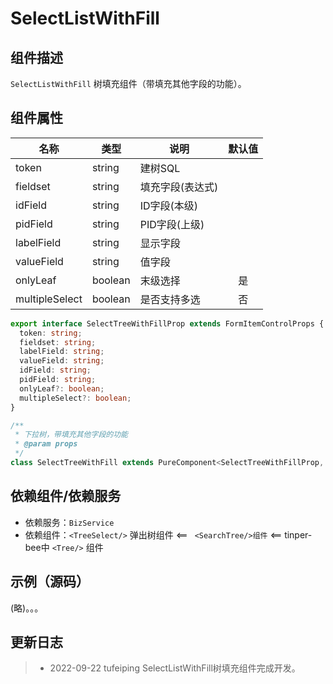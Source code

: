 # SelectListWithFill

## 组件描述

`SelectListWithFill` 树填充组件（带填充其他字段的功能）。

## 组件属性

| 名称           | 类型    | 说明             | 默认值 |
| -------------- | ------- | ---------------- | :------: |
| token          | string  | 建树SQL          |        |
| fieldset       | string  | 填充字段(表达式) |        |
| idField        | string  | ID字段(本级)     |        |
| pidField       | string  | PID字段(上级)    |        |
| labelField     | string  | 显示字段         |        |
| valueField     | string  | 值字段           |        |
| onlyLeaf       | boolean | 末级选择         | 是     |
| multipleSelect | boolean | 是否支持多选     | 否     |

```typescript
export interface SelectTreeWithFillProp extends FormItemControlProps {
  token: string;
  fieldset: string;
  labelField: string;
  valueField: string;
  idField: string;
  pidField: string;
  onlyLeaf?: boolean;
  multipleSelect?: boolean;
}

/**
 * 下拉树，带填充其他字段的功能
 * @param props
 */
class SelectTreeWithFill extends PureComponent<SelectTreeWithFillProp, any> {}
```

## 依赖组件/依赖服务

* 依赖服务：`BizService`
* 依赖组件：`<TreeSelect/>` 弹出树组件 <== ` <SearchTree/>组件` <== tinper-bee中 `<Tree/>` 组件

## 示例（源码）

(略)。。。

## 更新日志

> * 2022-09-22  tufeiping   SelectListWithFill树填充组件完成开发。
